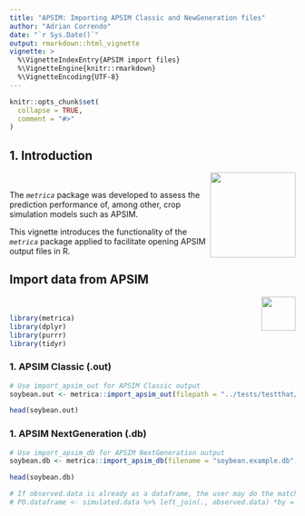 ---
title: "APSIM: Importing APSIM Classic and NewGeneration files"
author: "Adrian Correndo"
date: "`r Sys.Date()`"
output: rmarkdown::html_vignette
vignette: >
  %\VignetteIndexEntry{APSIM import files}
  %\VignetteEngine{knitr::rmarkdown}
  %\VignetteEncoding{UTF-8}
---

```{r setup, include = FALSE}
knitr::opts_chunk$set(
  collapse = TRUE,
  comment = "#>"
)
```

## 1. Introduction  


<img src="../man/figures/metrica_logo.png" align="right" height="150" style="float:right; height:150px;"> <br/>

The *`metrica`* package was developed to assess the prediction performance of, 
among other, crop simulation models such as APSIM. 

This vignette introduces the functionality of the *`metrica`* package applied
to facilitate opening APSIM output files in R.  <br/>

## Import data from APSIM
<img src="../man/figures/APSIM.png" align="right" height="60" style="float:right; height:60px;"> <br/>
```{r echo=FALSE, include=FALSE}
library(metrica)
library(dplyr)
library(purrr)
library(tidyr)
```


### 1. APSIM Classic (.out)  
```{r warning=FALSE, message=FALSE}
# Use import_apsim_out for APSIM Classic output
soybean.out <- metrica::import_apsim_out(filepath = "../tests/testthat/examples/soybean.out")

head(soybean.out)
```

### 1. APSIM NextGeneration (.db) 
```{r warning=FALSE, message=FALSE}
# Use import_apsim_db for APSIM NextGeneration output
soybean.db <- metrica::import_apsim_db(filename = "soybean.example.db", folder = "../tests/testthat/examples/")

head(soybean.db)

# If observed.data is already as a dataframe, the user may do the match using a simple code like this:
# PO.dataframe <- simulated.data %>% left_join(., observed.data) *by = "col" arg. could be required*

```
